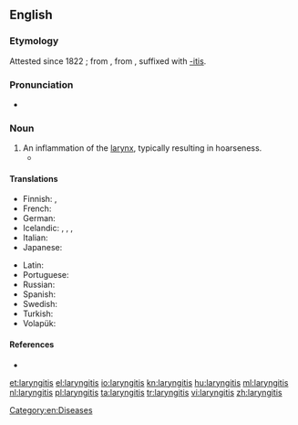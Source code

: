 ==English==
{{wikipedia}}

===Etymology===
Attested since 1822 {{C.E.}}; from {{etyl|la|en}} ''{{l|la|larynx}}'', from {{etyl|grc|en}} {{term|λάρυγξ|tr=larunks|lang=grc|sc=polytonic}}, suffixed with [[-itis]].

===Pronunciation===
* {{a|US}} {{IPA|/læɹɪnˈdʒajɾɪs/}}

===Noun===
{{en-noun|-}}

# An inflammation of the [[larynx]], typically resulting in hoarseness.
#* {{quote-book
|year=1960
|author={{w|P. G. Wodehouse}}
|title={{w|Jeeves in the Offing}}
|section=chapter XI
|passage=The moment had come for the honeyed word. I lowered my voice to a confidential murmur, but on her inquiring if I had '''laryngitis''' raised it again.}}

====Translations====
{{trans-top|inflammation of the larynx}}
* Finnish: {{t|fi|kurkunpään tulehdus}}, {{t+|fi|laryngiitti}}
* French: {{t+|fr|laryngite}}
* German: {{t+|de|Kehlkopfentzündung|f}}
* Icelandic: {{t-|is|barkakýlisbólga|f}}, {{t-|is|barkakýliskvef|n}}, {{t-|is|raddbandakvef|n}}, {{t-|is|barkabólga|f}}
* Italian: {{t-|it|laringite|f}}
* Japanese: {{t|ja|喉頭炎|tr=[[こうとうえん]], [[koutouen]]|sc=Jpan}}
{{trans-mid}}
* Latin: {{t-|la|laryngitis}}
* Portuguese: {{t+|pt|laringite}}
* Russian: {{t+|ru|ларингит|m|sc=Cyrl|tr=laringít}}
* Spanish: {{t-|es|laringite}}
* Swedish: {{t+|sv|laryngit}}
* Turkish: {{t-|tr|gırtlak yangısı}}
* Volapük: {{t-|vo|larinaflamat}}
{{trans-bottom}}

====References====
* {{R:Online Etymology Dictionary}}

[[Category:en:Diseases]]

[[et:laryngitis]]
[[el:laryngitis]]
[[io:laryngitis]]
[[kn:laryngitis]]
[[hu:laryngitis]]
[[ml:laryngitis]]
[[nl:laryngitis]]
[[pl:laryngitis]]
[[ta:laryngitis]]
[[tr:laryngitis]]
[[vi:laryngitis]]
[[zh:laryngitis]]